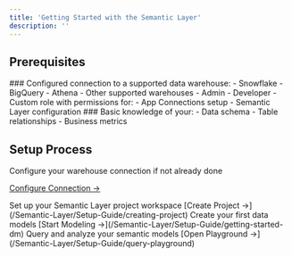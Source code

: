 ```yaml
---
title: 'Getting Started with the Semantic Layer'
description: ''
---
```


## Prerequisites

<CardGroup>
  <Card title="Warehouse Connection" href="#" icon="warehouse" iconType="solid">
    ### Configured connection to a supported data warehouse:
    - Snowflake
    - BigQuery
    - Athena
    - Other supported warehouses
  </Card>
  <Card title="Access Privileges" href="#" icon="key" iconType="solid"> 
    - Admin
    - Developer
    - Custom role with permissions for:
      - App Connections setup
      - Semantic Layer configuration
  </Card>
  <Card title="Data Model Understanding" href="#" icon="chart-line" iconType="solid">
    ### Basic knowledge of your:
    - Data schema
    - Table relationships
    - Business metrics
  </Card>
</CardGroup>

## Setup Process


<CardGroup>
<Card title="1. Connect Your Warehouse" href="#" icon="warehouse" iconType="solid">
  Configure your warehouse connection if not already done

  [Configure Connection →](/Semantic-Layer/Setup-Guide/connection-config)
</Card>

<Card title="2. Create a Project" href="#" icon="folder-open" iconType="solid">
  Set up your Semantic Layer project workspace
  [Create Project →](/Semantic-Layer/Setup-Guide/creating-project)
</Card>

<Card title="3. Define Your Models" href="#" icon="code-branch" iconType="solid">
  Create your first data models
  [Start Modeling →](/Semantic-Layer/Setup-Guide/getting-started-dm)
</Card>

<Card title="4. Explore in Playground" href="#" icon="database" iconType="solid">
  Query and analyze your semantic models
  [Open Playground →](/Semantic-Layer/Setup-Guide/query-playground)
</Card>
  
</CardGroup>
